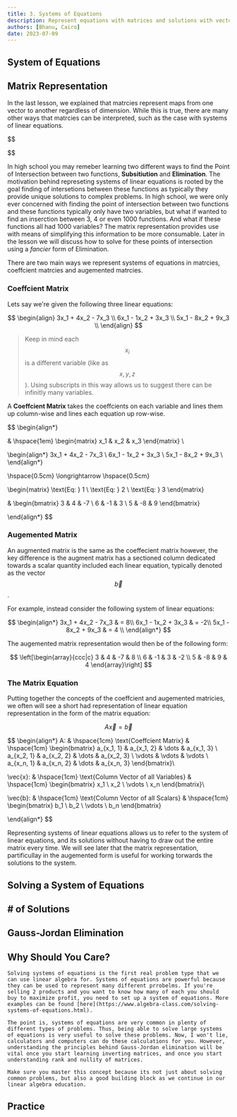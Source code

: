 ```yaml
---
title: 3. Systems of Equations
description: Represent equations with matrices and solutions with vectors. Solving SoE, number of solutions, etc.
authors: [Bhanu, Cairo]
date: 2023-07-09
---
```


## System of Equations

## Matrix Representation

In the last lesson, we explained that matrcies represent maps from one vector to another regardless of dimension. While this is true, there are many other ways that matrcies can be interpreted, such as the case with systems of linear equations.

$$

$$

In high school you may remeber learning two different ways to find the Point of Intersection between two functions, **Subsitiution** and **Elimination**.
The motivation behind represeting systems of linear equations is rooted by the goal finding of intersetions between these functions as typically they provide unique solutions to complex problems. In high school, we were only ever concerned with finding the point of intersection between two functions and these functions typically only have two variables, but what if wanted to find an inserction between 3, 4 or even 1000 functions. And what if these functions all had 1000 variables? The matrix representation provides use with means of simplifying this information to be more consumable. Later in the lesson we will discuss how to solve for these points of intersection using a *fancier* form of Elimination.

There are two main ways we represent systems of equations in matrcies, coeffcient matrcies and augemented matrcies.

### Coeffcient Matrix

Lets say we're given the following three linear equations:

$$
\begin{align}
3x_1 + 4x_2 - 7x_3 \\
6x_1 - 1x_2 + 3x_3 \\
5x_1 - 8x_2 + 9x_3 \\
\end{align}
$$

> Keep in mind each $$x_i$$ is a different variable (like as $$x, y, z$$). Using subscripts in this way allows us to suggest there can be infinitly many variables.

A **Coeffcient Matrix** takes the coeffcients on each variable and lines them up column-wise and lines each equation up row-wise.

$$
\begin{align*}

& \hspace{1em} \begin{matrix} x_1 & x_2 & x_3 \end{matrix} \\

\begin{align*}
3x_1 + 4x_2 - 7x_3 \\
6x_1 - 1x_2 + 3x_3 \\
5x_1 - 8x_2 + 9x_3 \\
\end{align*}

\hspace{0.5cm} \longrightarrow \hspace{0.5cm}

\begin{matrix}
\text{Eq: } 1 \\
\text{Eq: } 2 \\
\text{Eq: } 3 
\end{matrix}

& \begin{bmatrix}
3 & 4 & -7 \\
6 & -1 & 3 \\
5 & -8 & 9
\end{bmatrix}

\end{align*}
$$

### Augemented Matrix

An augmented matrix is the same as the coeffecient matrix however, the key difference is the augment matrix has a sectioned column dedicated towards a scalar quantity included each linear equation, typically denoted as the vector $$\vec{b}$$.

For example, instead consider the following system of linear equations:

$$
\begin{align*}
3x_1 + 4x_2 - 7x_3 & = 8\\
6x_1 - 1x_2 + 3x_3  & = -2\\
5x_1 - 8x_2 + 9x_3 & = 4 \\
\end{align*}
$$

The augemented matrix representation would then be of the following form:

$$
\left[\begin{array}{ccc|c}  
 3 & 4 & -7 & 8 \\  
 6 & -1 & 3 & -2 \\
 5 & -8 & 9 & 4
\end{array}\right]
$$

### The Matrix Equation

Putting together the concepts of the coeffcient and augemented matricies, we often will see a short had representation of linear equation representation in the form of the matrix equation:

$$
A\vec{x}=\vec{b}
$$

$$
\begin{align*}
A: & \hspace{1cm} \text{Coeffcient Matrix} & \hspace{1cm}
\begin{bmatrix} 
a_{x_1, 1} & a_{x_1, 2} & \dots & a_{x_1, 3} \\
a_{x_2, 1} & a_{x_2, 2} & \dots & a_{x_2, 3} \\
\vdots & \vdots & \vdots \\
a_{x_n, 1} & a_{x_n, 2} & \dots & a_{x_n, 3}
\end{bmatrix}\\

\vec{x}: & \hspace{1cm} \text{Column Vector of all Variables} & \hspace{1cm}
\begin{bmatrix}
x_1 \\
x_2 \\
\vdots \\
x_n
\end{bmatrix}\\

\vec{b}: & \hspace{1cm} \text{Column Vector of all Scalars} & \hspace{1cm}
\begin{bmatrix}
b_1 \\
b_2 \\
\vdots \\
b_n
\end{bmatrix}

\end{align*}
$$

Representing systems of linear equations allows us to refer to the system of linear equations, and its solutions without having to draw out the entire matrix every time. We will see later that the matrix representation, partificullay in the augemented form is useful for working torwards the solutions to the system.

## Solving a System of Equations

## # of Solutions

## Gauss-Jordan Elimination

## Why Should You Care?

    Solving systems of equations is the first real problem type that we can use linear algebra for. Systems of equations are powerful because they can be used to represent many different prrobelms. If you're selling 2 products and you want to know how many of each you should buy to maximize profit, you need to set up a system of equations. More examples can be found [here](https://www.algebra-class.com/solving-systems-of-equations.html).

    The point is, systems of equations are very common in plenty of different types of problems. Thus, being able to solve large systems of equations is very useful to solve these problems. Now, I won't lie, calculators and computers can do these calculations for you. However, understanding the principles behind Gauss-Jordan elimination will be vital once you start learning inverting matrices, and once you start understanding rank and nullity of matrices.

    Make sure you master this concept because its not just about solving common problems, but also a good building block as we continue in our linear algebra education.
    
     
## Practice
